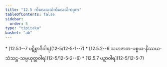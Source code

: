 ```yaml
---
title: "12.5 ကိလေသသံကိလေသိကဒုက"
tableOfContents: false
sidebar:
  order: 5
type: "tipitaka"
basket: "ab"
---
```



<DynamicBreadcrumb />



<TableOfContents>
* [12.5.1--7 ပဋိစ္စာဒိဝါရ](12-5/12-5-1--7)
* [12.5.2--6 သဟဇာတ-ပစ္စယ-နိဿယ-သံသဋ္ဌ-သမ္ပယုတ္တဝါရ](12-5/12-5-2--6)
* [12.5.7 ပဉှာဝါရ](12-5/12-5-7)
</TableOfContents>